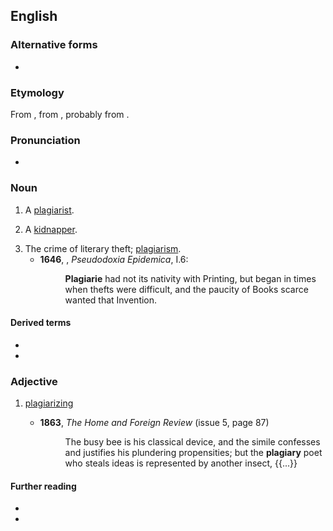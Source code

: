 ==English==

===Alternative forms===
* {{l|en|plagiarie}} {{defdate|16th-17th c.}}

===Etymology===
From {{etyl|la|en}} {{m|la|plagiairus|plagiārius|kidnapper, plagiarist}}, from {{m|la|plagium||kidnapping}}, probably from {{m|la|plaga||a net, snare, trap}}.

===Pronunciation===
* {{a|UK}} {{IPA|en|/ˈpleɪdʒ(ɪ)əɹi/}}

===Noun===
{{en-noun|~|plagiaries}}

# {{lb|en|archaic}} A [[plagiarist]].
#: {{rfquotek|en|Dryden}}
# {{lb|en|obsolete}} A [[kidnapper]].
# The crime of literary theft; [[plagiarism]].
#* '''1646''', {{w|Thomas Browne}}, ''Pseudodoxia Epidemica'', I.6:
#*: '''Plagiarie''' had not its nativity with Printing, but began in times when thefts were difficult, and the paucity of Books scarce wanted that Invention.
#: {{rfquotek|en|Milton}}

====Derived terms====
* {{l|en|plagiarism}}
* {{l|en|plagiarist}}

===Adjective===
{{en-adj|-}}

# {{lb|en|archaic}} [[plagiarize|plagiarizing]]
#* '''1863''', ''The Home and Foreign Review'' (issue 5, page 87)
#*: The busy bee is his classical device, and the simile confesses and justifies his plundering propensities; but the '''plagiary''' poet who steals ideas is represented by another insect, {{...}}

====Further reading====
* {{R:Webster 1913}}
* {{R:Century 1911}}